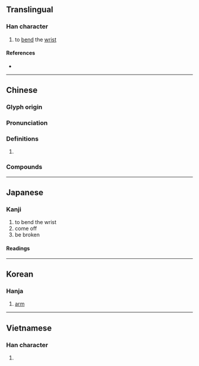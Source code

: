 {{character info/new}}
==Translingual==

===Han character===
{{Han char|rn=64|rad=手|as=08|sn=11|four=53012|canj=QJNU|ids=⿰扌宛}}

# to [[bend]] the [[wrist]]

====References====
* {{Han ref|kx=0434.260|dkj=12181|dj=0784.060|hdz=31907.020|uh=6365|ud=25445|bh=D567|bd=54631}}

----

==Chinese==
{{zh-forms}}

===Glyph origin===
{{Han etym}}

===Pronunciation===
{{zh-pron
|m=wàn
|m-s=
|c=wun2
|c-t=
|g=
|h=pfs=
|j=
|mb=
|md=
|mn=
|mn-t=
|w=
|x=
|mc=y
|oc=y
|ma=
|cat=v
}}

===Definitions===
{{zh-hanzi}}

# {{rfdef|zh}}

===Compounds===
{{zh-der|搤捥}}

----

==Japanese==

===Kanji===
{{ja-kanji|grade=|rs=手08}}

# to bend the wrist
# come off
# be broken

====Readings====
{{ja-readings|on=[[わん]] (wan), [[うつ]] (utsu), [[うち]] (uchi)|kun=[[うで]] (ude), [[もぐ]] (mogu)}}

----

==Korean==

===Hanja===
{{ko-hanja|hangeul=완|rv=wan|mr=wan}}

# [[arm]]

----

==Vietnamese==

===Han character===
{{vi-hantu|uốn|rs=手08}}

# {{rfdef|vi|sort=手08}}